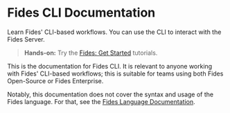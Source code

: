 
<NextSeo
  title="Fides CLI Docs"
  description="The following guides document Fides CLI-based workflows, and commands you can use to interact with the Fides Server."
/>

# Fides CLI Documentation

Learn Fides' CLI-based workflows. You can use the CLI to interact with the Fides Server.

> **Hands-on:** Try the [Fides: Get Started](/dev-docs/get-started) tutorials.

This is the documentation for Fides CLI. It is relevant to anyone working with Fides' CLI-based workflows; this is suitable for teams using both Fides Open-Source or Fides Enterprise.

Notably, this documentation does not cover the syntax and usage of the Fides language. For that, see the [Fides Language Documentation](https://ethyca.github.io/fideslang/explorer/).